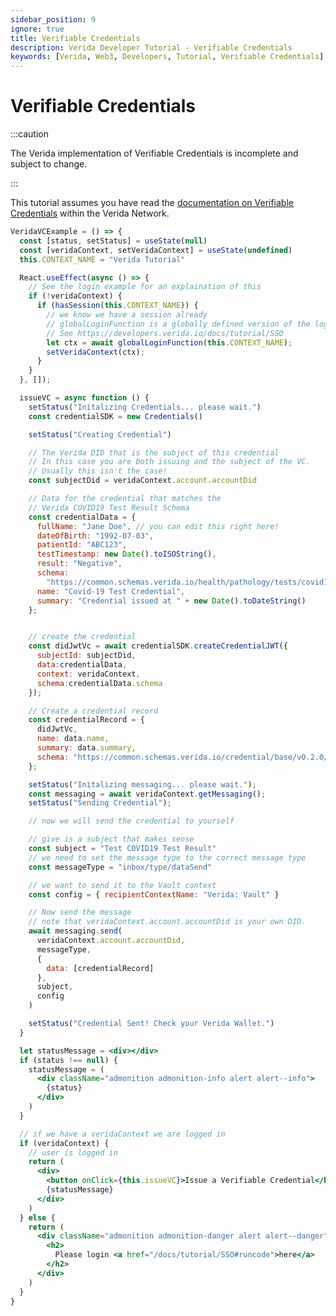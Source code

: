 ```yaml
---
sidebar_position: 9
ignore: true
title: Verifiable Credentials
description: Verida Developer Tutorial - Verifiable Credentials
keywords: [Verida, Web3, Developers, Tutorial, Verifiable Credentials]
---
```


# Verifiable Credentials

:::caution

The Verida implementation of Verifiable Credentials is incomplete and subject to change. 

:::

This tutorial assumes you have read the [documentation on Verifiable Credentials](../extensions/verifiable-credentials.md)
within the Verida Network.

```jsx live
VeridaVCExample = () => {
  const [status, setStatus] = useState(null)
  const [veridaContext, setVeridaContext] = useState(undefined)
  this.CONTEXT_NAME = "Verida Tutorial"

  React.useEffect(async () => {
    // See the login example for an explaination of this
    if (!veridaContext) {
      if (hasSession(this.CONTEXT_NAME)) {
        // we know we have a session already
        // globalLoginFunction is a globally defined version of the login function 
        // See https://developers.verida.io/docs/tutorial/SSO
        let ctx = await globalLoginFunction(this.CONTEXT_NAME);
        setVeridaContext(ctx);
      }
    }
  }, []);

  issueVC = async function () {
    setStatus("Initalizing Credentials... please wait.")
    const credentialSDK = new Credentials()

    setStatus("Creating Credential")

    // The Verida DID that is the subject of this credential
    // In this case you are both issuing and the subject of the VC.
    // Usually this isn't the case!
    const subjectDid = veridaContext.account.accountDid

    // Data for the credential that matches the
    // Verida COVID19 Test Result Schema
    const credentialData = {
      fullName: "Jane Doe", // you can edit this right here!
      dateOfBirth: "1992-07-03",
      patientId: "ABC123",
      testTimestamp: new Date().toISOString(),
      result: "Negative",
      schema:
        "https://common.schemas.verida.io/health/pathology/tests/covid19/pcr/v0.1.0/schema.json",
      name: "Covid-19 Test Credential",
      summary: "Credential issued at " + new Date().toDateString()
    };


    // create the credential
    const didJwtVc = await credentialSDK.createCredentialJWT({
      subjectId: subjectDid,
      data:credentialData,
      context: veridaContext,
      schema:credentialData.schema
    });

    // Create a credential record 
    const credentialRecord = {
      didJwtVc,
      name: data.name,
      summary: data.summary,
      schema: "https://common.schemas.verida.io/credential/base/v0.2.0/schema.json",
    };

    setStatus("Initalizing messaging... please wait.");
    const messaging = await veridaContext.getMessaging();
    setStatus("Sending Credential");

    // now we will send the credential to yourself

    // give is a subject that makes sense
    const subject = "Test COVID19 Test Result"
    // we need to set the message type to the correct message type
    const messageType = "inbox/type/dataSend"

    // we want to send it to the Vault context
    const config = { recipientContextName: "Verida: Vault" }

    // Now send the message
    // note that veridaContext.account.accountDid is your own DID. 
    await messaging.send(
      veridaContext.account.accountDid,
      messageType,
      {
        data: [credentialRecord]
      },
      subject,
      config
    )

    setStatus("Credential Sent! Check your Verida Wallet.")
  }

  let statusMessage = <div></div>
  if (status !== null) {
    statusMessage = (
      <div className="admonition admonition-info alert alert--info">
        {status}
      </div>
    )
  }

  // if we have a veridaContext we are logged in
  if (veridaContext) {
    // user is logged in
    return (
      <div>
        <button onClick={this.issueVC}>Issue a Verifiable Credential</button>
        {statusMessage}
      </div>
    )
  } else {
    return (
      <div className="admonition admonition-danger alert alert--danger">
        <h2>
          Please login <a href="/docs/tutorial/SSO#runcode">here</a>
        </h2>
      </div>
    )
  }
}
```

<!-- this is a target so we can link to the end of the code block -->

<a name="runcode">&nbsp;</a>
